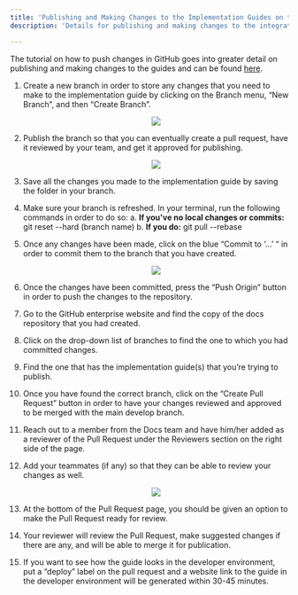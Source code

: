 ```yaml
---
title: 'Publishing and Making Changes to the Implementation Guides on the Docs Homepage'
description: 'Details for publishing and making changes to the integration guides'

---
```


The tutorial on how to push changes in GitHub goes into greater detail on publishing and making changes to the guides and can be found [here](https://docs.google.com/document/d/1JwCuDdK1txupwg9cCLsDi_uXv8fj8ANYw2L3oeuI-Z8/edit?usp=sharing). 

1. Create a new branch in order to store any changes that you need to make to the implementation guide by clicking on the Branch menu, “New Branch”, and then “Create Branch”. 

    <p align="center">
    <img  src="Images/CreateBranch.png">
    </p>

2. Publish the branch so that you can eventually create a pull request, have it reviewed by your team, and get it approved for publishing. 

    <p align="center">
    <img  src="Images/PublishBranch.png">
    </p>

3. Save all the changes you made to the implementation guide by saving the folder in your branch. 
4. Make sure your branch is refreshed. In your terminal, run the following commands in order to do so: 
    a. **If you've no local changes or commits:** git reset --hard (branch name)
    b. **If you do:** git pull --rebase 

5. Once any changes have been made, click on the blue “Commit to ‘...’ “ in order to commit them to the branch that you have created. 

    <p align="center">
    <img  src="Images/CommitTo.png">
    </p>

6. Once the changes have been committed, press the “Push Origin” button in order to push the changes to the repository. 
7. Go to the GitHub enterprise website and find the copy of the docs repository that you had created. 
8. Click on the drop-down list of branches to find the one to which you had committed changes. 
9. Find the one that has the implementation guide(s) that you’re trying to publish. 
10. Once you have found the correct branch, click on the “Create Pull Request” button in order to have your changes reviewed and approved to be merged with the main develop branch. 
11. Reach out to a member from the Docs team and have him/her added as a reviewer of the Pull Request under the Reviewers section on the right side of the page. 
12. Add your teammates (if any) so that they can be able to review your changes as well. 

    <p align="center">
    <img  src="Images/AddTeammates.png">
    </p>

13. At the bottom of the Pull Request page, you should be given an option to make the Pull Request ready for review. 
14. Your reviewer will review the Pull Request, make suggested changes if there are any, and will be able to merge it for publication. 
15. If you want to see how the guide looks in the developer environment, put a “deploy” label on the pull request and a website link to the guide in the developer environment will be generated within 30-45 minutes. 
